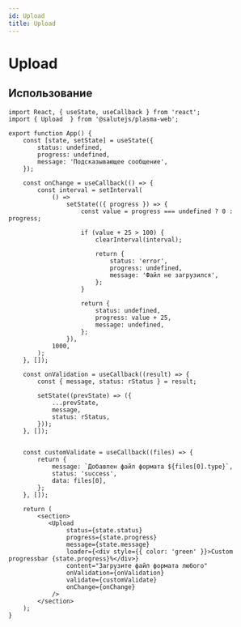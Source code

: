 ```yaml
---
id: Upload
title: Upload
---
```



# Upload

<Badge />

<Description name="Upload" />
<PropsTable name="Upload" />
<StorybookLink name="Upload" />

## Использование

```tsx live
import React, { useState, useCallback } from 'react';
import { Upload  } from '@salutejs/plasma-web';

export function App() {
    const [state, setState] = useState({
        status: undefined,
        progress: undefined,
        message: 'Подсказывающее сообщение',
    });

    const onChange = useCallback(() => {
        const interval = setInterval(
            () =>
                setState(({ progress }) => {
                    const value = progress === undefined ? 0 : progress;

                    if (value + 25 > 100) {
                        clearInterval(interval);

                        return {
                            status: 'error',
                            progress: undefined,
                            message: 'Файл не загрузился',
                        };
                    }

                    return {
                        status: undefined,
                        progress: value + 25,
                        message: undefined,
                    };
                }),
            1000,
        );
    }, []);

    const onValidation = useCallback((result) => {
        const { message, status: rStatus } = result;

        setState((prevState) => ({
            ...prevState,
            message,
            status: rStatus,
        }));
    }, []);


    const customValidate = useCallback((files) => {
        return {
            message: `Добавлен файл формата ${files[0].type}`,
            status: 'success',
            data: files[0],
        };
    }, []);

    return (
        <section>
           <Upload
                status={state.status}
                progress={state.progress}
                message={state.message}
                loader={<div style={{ color: 'green' }}>Custom progressbar {state.progress}%</div>}
                content="Загрузите файл формата любого"
                onValidation={onValidation}
                validate={customValidate}
                onChange={onChange}
            />
        </section>
    );
}
```
